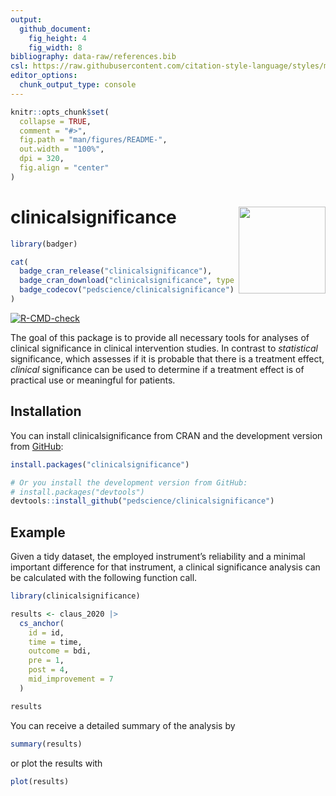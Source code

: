 ```yaml
---
output: 
  github_document:
    fig_height: 4
    fig_width: 8
bibliography: data-raw/references.bib
csl: https://raw.githubusercontent.com/citation-style-language/styles/master/apa.csl
editor_options: 
  chunk_output_type: console
---
```


<!-- README.md is generated from README.Rmd. Please edit that file -->

```r
knitr::opts_chunk$set(
  collapse = TRUE,
  comment = "#>",
  fig.path = "man/figures/README-",
  out.width = "100%",
  dpi = 320,
  fig.align = "center"
)
```

# clinicalsignificance <img src="man/figures/logo.png" align="right" height="139" alt="" />


<!-- badges: start -->

```r
library(badger)
```
```r
cat(
  badge_cran_release("clinicalsignificance"),
  badge_cran_download("clinicalsignificance", type = "grand-total"),
  badge_codecov("pedscience/clinicalsignificance")
)
```

[![R-CMD-check](https://github.com/pedscience/clinicalsignificance/actions/workflows/R-CMD-check.yaml/badge.svg)](https://github.com/pedscience/clinicalsignificance/actions/workflows/R-CMD-check.yaml)
<!-- badges: end -->



The goal of this package is to provide all necessary tools for analyses of clinical significance in clinical intervention studies. In contrast to *statistical* significance, which assesses if it is probable that there is a treatment effect, *clinical* significance can be used to determine if a treatment effect is of practical use or meaningful for patients.

## Installation
You can install clinicalsignificance from CRAN and the development version from [GitHub](https://www.github.com):

``` r
install.packages("clinicalsignificance")

# Or you install the development version from GitHub:
# install.packages("devtools")
devtools::install_github("pedscience/clinicalsignificance")
```



## Example
Given a tidy dataset, the employed instrument's reliability and a minimal important difference for that instrument, a clinical significance analysis can be calculated with the following function call.

```r
library(clinicalsignificance)

results <- claus_2020 |>
  cs_anchor(
    id = id,
    time = time,
    outcome = bdi,
    pre = 1,
    post = 4,
    mid_improvement = 7
  )

results
```

You can receive a detailed summary of the analysis by

```r
summary(results)
```

or plot the results with

```r
plot(results)
```
